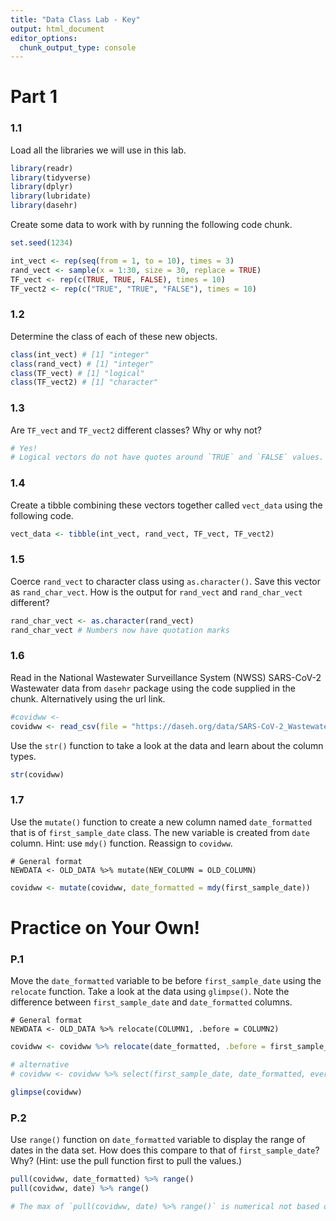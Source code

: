 ```yaml
---
title: "Data Class Lab - Key"
output: html_document
editor_options: 
  chunk_output_type: console
---
```


# Part 1

### 1.1

Load all the libraries we will use in this lab. 

```r
library(readr)
library(tidyverse)
library(dplyr)
library(lubridate)
library(dasehr)
```

Create some data to work with by running the following code chunk.

```r
set.seed(1234)

int_vect <- rep(seq(from = 1, to = 10), times = 3)
rand_vect <- sample(x = 1:30, size = 30, replace = TRUE)
TF_vect <- rep(c(TRUE, TRUE, FALSE), times = 10)
TF_vect2 <- rep(c("TRUE", "TRUE", "FALSE"), times = 10)
```

### 1.2

Determine the class of each of these new objects.

```r
class(int_vect) # [1] "integer"
class(rand_vect) # [1] "integer"
class(TF_vect) # [1] "logical"
class(TF_vect2) # [1] "character"
```

### 1.3

Are `TF_vect` and `TF_vect2` different classes? Why or why not?

```r
# Yes!
# Logical vectors do not have quotes around `TRUE` and `FALSE` values.
```

### 1.4

Create a tibble combining these vectors together called `vect_data` using the following code.

```r
vect_data <- tibble(int_vect, rand_vect, TF_vect, TF_vect2)
```

### 1.5

Coerce `rand_vect` to character class using `as.character()`. Save this vector as `rand_char_vect`. How is the output for `rand_vect` and `rand_char_vect` different?

```r
rand_char_vect <- as.character(rand_vect)
rand_char_vect # Numbers now have quotation marks
```

### 1.6

Read in the National Wastewater Surveillance System (NWSS) SARS-CoV-2 Wastewater data from `dasehr` package using the code supplied in the chunk. Alternatively using the url link.

```r
#covidww <- 
covidww <- read_csv(file = "https://daseh.org/data/SARS-CoV-2_Wastewater_Data.csv")
```

Use the `str()` function to take a look at the data and learn about the column types.

```r
str(covidww)
```

### 1.7

Use the `mutate()` function to create a new column named `date_formatted` that is of `first_sample_date` class. The new variable is created from `date` column. Hint: use `mdy()` function. Reassign to `covidww`.

```
# General format
NEWDATA <- OLD_DATA %>% mutate(NEW_COLUMN = OLD_COLUMN)
```

```r
covidww <- mutate(covidww, date_formatted = mdy(first_sample_date))
```


# Practice on Your Own!

### P.1

Move the `date_formatted` variable to be before `first_sample_date` using the `relocate` function. Take a look at the data using `glimpse()`. Note the difference between `first_sample_date` and `date_formatted` columns.

```
# General format
NEWDATA <- OLD_DATA %>% relocate(COLUMN1, .before = COLUMN2)
```

```r
covidww <- covidww %>% relocate(date_formatted, .before = first_sample_date)

# alternative
# covidww <- covidww %>% select(first_sample_date, date_formatted, everything()) %>% head() 

glimpse(covidww)

```

### P.2

Use `range()` function on `date_formatted` variable to display the range of dates in the data set. How does this compare to that of `first_sample_date`? Why? (Hint: use the pull function first to pull the values.)

```r
pull(covidww, date_formatted) %>% range()
pull(covidww, date) %>% range()

# The max of `pull(covidww, date) %>% range()` is numerical not based on date.
```
